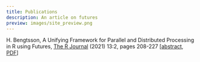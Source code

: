 ```yaml
---
title: Publications
description: An article on futures
preview: images/site_preview.png
---
```


H. Bengtsson, A Unifying Framework for Parallel and Distributed Processing in R using Futures, [The R Journal](https://journal.r-project.org/) (2021) 13:2, pages 208-227 [[abstract](https://journal.r-project.org/archive/2021/RJ-2021-048/index.html), [PDF](https://journal.r-project.org/archive/2021/RJ-2021-048/RJ-2021-048.pdf)]
